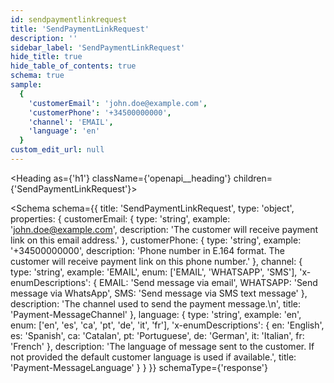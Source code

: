 ```yaml
---
id: sendpaymentlinkrequest
title: 'SendPaymentLinkRequest'
description: ''
sidebar_label: 'SendPaymentLinkRequest'
hide_title: true
hide_table_of_contents: true
schema: true
sample:
  {
    'customerEmail': 'john.doe@example.com',
    'customerPhone': '+34500000000',
    'channel': 'EMAIL',
    'language': 'en'
  }
custom_edit_url: null
---
```



<Heading as={'h1'} className={'openapi__heading'} children={'SendPaymentLinkRequest'}></Heading>

<Schema
  schema={{
    title: 'SendPaymentLinkRequest',
    type: 'object',
    properties: {
      customerEmail: {
        type: 'string',
        example: 'john.doe@example.com',
        description: 'The customer will receive payment link on this email address.'
      },
      customerPhone: {
        type: 'string',
        example: '+34500000000',
        description:
          'Phone number in E.164 format. The customer will receive payment link on this phone number.'
      },
      channel: {
        type: 'string',
        example: 'EMAIL',
        enum: ['EMAIL', 'WHATSAPP', 'SMS'],
        'x-enumDescriptions': {
          EMAIL: 'Send message via email',
          WHATSAPP: 'Send message via WhatsApp',
          SMS: 'Send message via SMS text message'
        },
        description: 'The channel used to send the payment message.\n',
        title: 'Payment-MessageChannel'
      },
      language: {
        type: 'string',
        example: 'en',
        enum: ['en', 'es', 'ca', 'pt', 'de', 'it', 'fr'],
        'x-enumDescriptions': {
          en: 'English',
          es: 'Spanish',
          ca: 'Catalan',
          pt: 'Portuguese',
          de: 'German',
          it: 'Italian',
          fr: 'French'
        },
        description:
          'The language of message sent to the customer. If not provided the default customer language is used if available.',
        title: 'Payment-MessageLanguage'
      }
    }
  }}
  schemaType={'response'}
></Schema>
